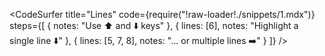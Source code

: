 <CodeSurfer
  title="Lines"
  code={require("!raw-loader!./snippets/1.mdx")}
  steps={[
    { notes: "Use ⬆️ and ⬇️ keys" },
    { lines: [6], notes: "Highlight a single line ⬇️" },
    { lines: [5, 7, 8], notes: "... or multiple lines ➡️" }
  ]}
/>